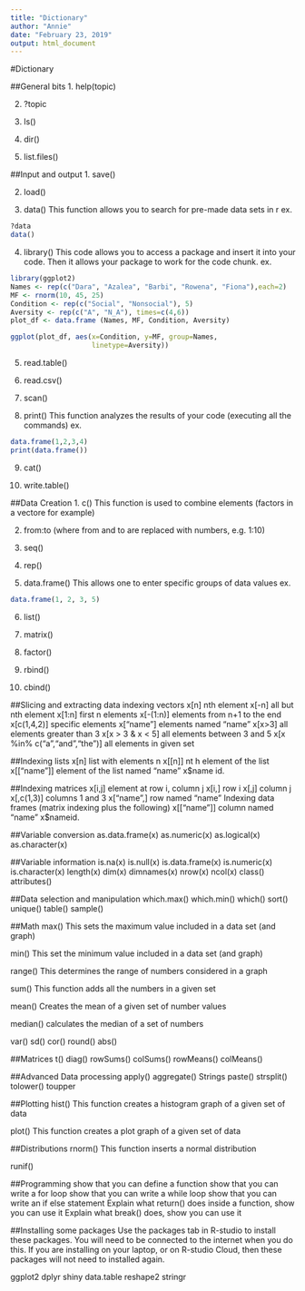 ```yaml
---
title: "Dictionary"
author: "Annie"
date: "February 23, 2019"
output: html_document
---
```


#Dictionary

##General bits
1. help(topic)

2. ?topic

3. ls()

4. dir()

5. list.files()

##Input and output
1. save()

2. load()

3. data()
This function allows you to search for pre-made data sets in r
ex.
```r
?data
data()
```

4. library()
This code allows you to access a package and insert it into your code. Then it allows your package to work for the code chunk.
ex.
```r
library(ggplot2)
Names <- rep(c("Dara", "Azalea", "Barbi", "Rowena", "Fiona"),each=2)
MF <- rnorm(10, 45, 25)
Condition <- rep(c("Social", "Nonsocial"), 5)
Aversity <- rep(c("A", "N_A"), times=c(4,6))
plot_df <- data.frame (Names, MF, Condition, Aversity)

ggplot(plot_df, aes(x=Condition, y=MF, group=Names, 
                    linetype=Aversity))

```

5. read.table()

6. read.csv()

7. scan()

8. print()
This function analyzes the results of your code (executing all the commands)
ex.
```r
data.frame(1,2,3,4)
print(data.frame())
```

9. cat()

10. write.table()

##Data Creation
1. c()
This function is used to combine elements (factors in a vectore for example)


2. from:to (where from and to are replaced with numbers, e.g. 1:10)

3. seq()

4. rep()

5. data.frame()
This allows one to enter specific groups of data values
ex.
```r
data.frame(1, 2, 3, 5)
```

6. list()

7. matrix()

8. factor()

9. rbind()

10. cbind()

##Slicing and extracting data indexing vectors
x[n] nth element
x[-n] all but nth element
x[1:n] first n elements
x[-(1:n)] elements from n+1 to the end
x[c(1,4,2)] specific elements
x[“name”] elements named “name”
x[x>3] all elements greater than 3
x[x > 3 & x < 5] all elements between 3 and 5
x[x %in% c(“a”,“and”,“the”)] all elements in given set

##Indexing lists
x[n] list with elements n
x[[n]] nt h element of the list
x[[“name”]] element of the list named “name”
x$name id.

##Indexing matrices
x[i,j] element at row i, column j
x[i,] row i
x[,j] column j
x[,c(1,3)] columns 1 and 3
x[“name”,] row named “name”
Indexing data frames (matrix indexing plus the following)
x[[“name”]] column named “name”
x$nameid.

##Variable conversion
as.data.frame(x)
as.numeric(x)
as.logical(x)
as.character(x)

##Variable information
is.na(x)
is.null(x)
is.data.frame(x)
is.numeric(x)
is.character(x)
length(x)
dim(x)
dimnames(x)
nrow(x)
ncol(x)
class()
attributes()

##Data selection and manipulation
which.max()
which.min()
which()
sort()
unique()
table()
sample()

##Math
max()
This sets the maximum value included in a data set (and graph)

min()
This set the minimum value included in a data set (and graph)

range()
This determines the range of numbers considered in a graph

sum()
This function adds all the numbers in a given set

mean()
Creates the mean of a given set of number values

median()
calculates the median of a set of numbers

var()
sd()
cor()
round()
abs()

##Matrices
t()
diag()
rowSums()
colSums()
rowMeans()
colMeans()

##Advanced Data processing
apply()
aggregate()
Strings
paste()
strsplit()
tolower()
toupper

##Plotting
hist()
This function creates a histogram graph of a given set of data

plot()
This function creates a plot graph of a given set of data

##Distributions
rnorm()
This function inserts a normal distribution

runif()

##Programming
show that you can define a function
show that you can write a for loop
show that you can write a while loop
show that you can write an if else statement
Explain what return() does inside a function, show you can use it
Explain what break() does, show you can use it

##Installing some packages
Use the packages tab in R-studio to install these packages. You will need to be connected to the internet when you do this. If you are installing on your laptop, or on R-studio Cloud, then these packages will not need to installed again.

ggplot2
dplyr
shiny
data.table
reshape2
stringr

